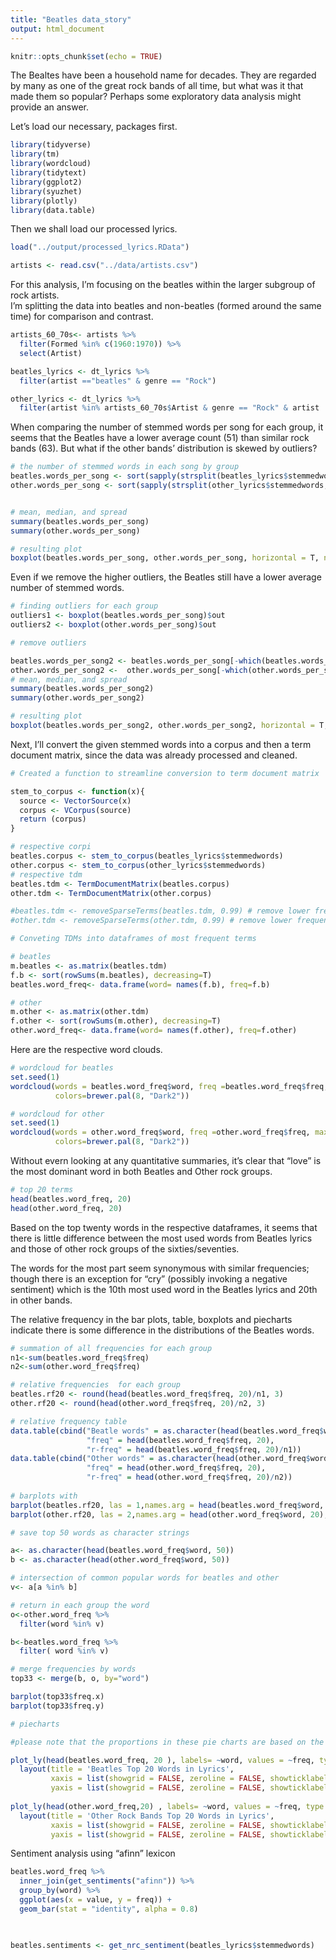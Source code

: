 ```yaml
---
title: "Beatles data_story"
output: html_document
---
```


```r
knitr::opts_chunk$set(echo = TRUE)
```

The Bealtes have been a household name for decades. 
They are regarded by many as one of the great rock bands of all time, but what was it that made them so popular? 
Perhaps some exploratory data analysis might provide an answer.


Let's load our necessary, packages first.
```r
library(tidyverse)
library(tm)
library(wordcloud)
library(tidytext)
library(ggplot2)
library(syuzhet)
library(plotly)
library(data.table)
```
Then we shall load our processed lyrics. 
```r
load("../output/processed_lyrics.RData")

artists <- read.csv("../data/artists.csv")
```


For this analysis, I'm focusing on the beatles within the larger subgroup of rock artists.  
I'm splitting the data into beatles and non-beatles (formed around the same time) for comparison and contrast.

```r

artists_60_70s<- artists %>% 
  filter(Formed %in% c(1960:1970)) %>% 
  select(Artist)

beatles_lyrics <- dt_lyrics %>% 
  filter(artist =="beatles" & genre == "Rock")

other_lyrics <- dt_lyrics %>% 
  filter(artist %in% artists_60_70s$Artist & genre == "Rock" & artist != "beatles") 
```

When comparing the number of stemmed words per song for each group, it seems that the Beatles have a lower average count (51) than similar rock bands (63). But what if the other bands' distribution is skewed by outliers?

```r
# the number of stemmed words in each song by group
beatles.words_per_song <- sort(sapply(strsplit(beatles_lyrics$stemmedwords, " "), length))
other.words_per_song <- sort(sapply(strsplit(other_lyrics$stemmedwords, " "), length))


# mean, median, and spread
summary(beatles.words_per_song)
summary(other.words_per_song)

# resulting plot
boxplot(beatles.words_per_song, other.words_per_song, horizontal = T, names = c("beatles", "other"), col = "blue")
```

Even if we remove the higher outliers, the Beatles still have a lower average number of stemmed words.

```r


# finding outliers for each group
outliers1 <- boxplot(beatles.words_per_song)$out
outliers2 <- boxplot(other.words_per_song)$out

# remove outliers 

beatles.words_per_song2 <- beatles.words_per_song[-which(beatles.words_per_song %in% outliers1)]
other.words_per_song2 <-  other.words_per_song[-which(other.words_per_song %in% outliers2)]
# mean, median, and spread
summary(beatles.words_per_song2)
summary(other.words_per_song2)

# resulting plot
boxplot(beatles.words_per_song2, other.words_per_song2, horizontal = T, names = c("Beatles", "Other"), xlab = "Number of words per song", col = "blue")
```


Next, I'll convert the given stemmed words into a corpus and then a term document matrix, since the data was already processed and cleaned.

```r
# Created a function to streamline conversion to term document matrix

stem_to_corpus <- function(x){
  source <- VectorSource(x)
  corpus <- VCorpus(source)
  return (corpus)
}

# respective corpi
beatles.corpus <- stem_to_corpus(beatles_lyrics$stemmedwords)
other.corpus <- stem_to_corpus(other_lyrics$stemmedwords)
# respective tdm
beatles.tdm <- TermDocumentMatrix(beatles.corpus)
other.tdm <- TermDocumentMatrix(other.corpus)

#beatles.tdm <- removeSparseTerms(beatles.tdm, 0.99) # remove lower frequency terms
#other.tdm <- removeSparseTerms(other.tdm, 0.99) # remove lower frequency terms

# Conveting TDMs into dataframes of most frequent terms

# beatles
m.beatles <- as.matrix(beatles.tdm)
f.b <- sort(rowSums(m.beatles), decreasing=T)
beatles.word_freq<- data.frame(word= names(f.b), freq=f.b)

# other
m.other <- as.matrix(other.tdm)
f.other <- sort(rowSums(m.other), decreasing=T)
other.word_freq<- data.frame(word= names(f.other), freq=f.other)
```


Here are the respective word clouds.

```r
# wordcloud for beatles
set.seed(1)
wordcloud(words = beatles.word_freq$word, freq =beatles.word_freq$freq, max.words = 100, random.order=FALSE,
          colors=brewer.pal(8, "Dark2"))

# wordcloud for other
set.seed(1)
wordcloud(words = other.word_freq$word, freq =other.word_freq$freq, max.words = 100, random.order=FALSE,  
          colors=brewer.pal(8, "Dark2"))

```

Without evern looking at any quantitative summaries, it's clear that "love" is the most dominant word in both Beatles and Other rock groups.



```r
# top 20 terms
head(beatles.word_freq, 20)
head(other.word_freq, 20)
```


Based on the top twenty words in the respective dataframes, it seems that there is little difference between the most used words from Beatles lyrics and those of other rock groups of the sixties/seventies. 

The words for the most part seem synonymous with similar frequencies; though there is an exception for "cry" (possibly invoking a negative sentiment) which is the 10th most used word in the Beatles lyrics and 20th in other bands.


The relative frequency in the bar plots, table, boxplots and piecharts indicate there is some difference in the distributions of the Beatles words.

```r

# summation of all frequencies for each group
n1<-sum(beatles.word_freq$freq)
n2<-sum(other.word_freq$freq) 

# relative frequencies  for each group
beatles.rf20 <- round(head(beatles.word_freq$freq, 20)/n1, 3)
other.rf20 <- round(head(other.word_freq$freq, 20)/n2, 3)

# relative frequency table
data.table(cbind("Beatle words" = as.character(head(beatles.word_freq$word, 20)), 
                 "freq" = head(beatles.word_freq$freq, 20),
                 "r-freq" = head(beatles.word_freq$freq, 20)/n1))
data.table(cbind("Other words" = as.character(head(other.word_freq$word, 20)),
                 "freq" = head(other.word_freq$freq, 20),
                 "r-freq" = head(other.word_freq$freq, 20)/n2))
 
# barplots with 
barplot(beatles.rf20, las = 1,names.arg = head(beatles.word_freq$word, 20), col = rainbow(20), horiz = T )
barplot(other.rf20, las = 2,names.arg = head(other.word_freq$word, 20), col = rainbow(20),horiz = T )

```

```r

# save top 50 words as character strings

a<- as.character(head(beatles.word_freq$word, 50))  
b <- as.character(head(other.word_freq$word, 50)) 

# intersection of common popular words for beatles and other
v<- a[a %in% b]

# return in each group the word 
o<-other.word_freq %>% 
  filter(word %in% v) 

b<-beatles.word_freq %>% 
  filter( word %in% v) 

# merge frequencies by words
top33 <- merge(b, o, by="word")

barplot(top33$freq.x)
barplot(top33$freq.y)

```



```r


# piecharts 

#please note that the proportions in these pie charts are based on the number of frequencies in the top 20 words, not the whole data set

plot_ly(head(beatles.word_freq, 20 ), labels= ~word, values = ~freq, type = "pie") %>% 
  layout(title = 'Beatles Top 20 Words in Lyrics',
         xaxis = list(showgrid = FALSE, zeroline = FALSE, showticklabels = FALSE),
         yaxis = list(showgrid = FALSE, zeroline = FALSE, showticklabels = FALSE))
  
plot_ly(head(other.word_freq,20) , labels= ~word, values = ~freq, type = "pie") %>% 
  layout(title = 'Other Rock Bands Top 20 Words in Lyrics',
         xaxis = list(showgrid = FALSE, zeroline = FALSE, showticklabels = FALSE),
         yaxis = list(showgrid = FALSE, zeroline = FALSE, showticklabels = FALSE))
```



Sentiment analysis using "afinn" lexicon

```r
beatles.word_freq %>% 
  inner_join(get_sentiments("afinn")) %>%
  group_by(word) %>% 
  ggplot(aes(x = value, y = freq)) + 
  geom_bar(stat = "identity", alpha = 0.8)

  
```



```r
beatles.sentiments <- get_nrc_sentiment(beatles_lyrics$stemmedwords)
```


